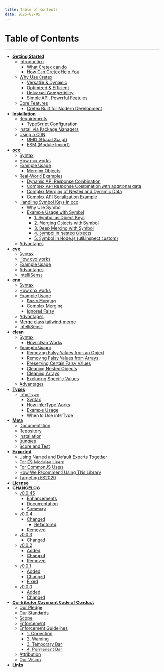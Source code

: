 ```yaml
---
title: Table of Contents
date: 2025-02-05
---
```


# Table of Contents

---

- [**Getting Started**](/started#getting-started)
  - [Introduction](/started#introduction)
    - [What Cretex can do](/started#what-cretex-can-do)
    - [How Can Cretex Help You](/started#how-can-cretex-help-you)
  - [Why Use Cretex](/started#why-use-cretex)
    - [Versatile & Dynamic](/started#-versatile-dynamic)
    - [Optimized & Efficient](/started#-optimized-efficient)
    - [Universal Compatibility](/started#-universal-compatibility)
    - [Simple API, Powerful Features](/started#-simple-api-powerful-features)
  - [Core Features](/started#core-features)
    - [Cretex Built for Modern Development](/started#cretex-built-for-modern-development)
- [**Installation**](/installation#installation)
  - [Requirements](/installation#requirements)
    - [TypeScript Configuration](/installation#typescript-configuration)
  - [Install via Package Managers](/installation#install-via-package-managers)
  - [Using a CDN](/installation#using-a-cdn)
    - [UMD (Global Script)](/installation#umd-global-script)
    - [ESM (Module Import)](/installation#esm-module-import)
- [**ocx**](/ocx#ocx)
  - [Syntax](/ocx#syntax)
  - [How ocx works](/ocx#how-ocx-works)
  - [Example Usage](/ocx#example-usage)
    - [Merging Objects](/ocx#merging-objects)
  - [Real-World Examples](/ocx#real-world-examples)
    - [Dynamic API Response Combination](/ocx#dynamic-api-response-combination)
    - [Complex API Response Combination with additional data](/ocx#complex-api-response-combination-with-additional-data)
    - [Complex Merging of Nested and Dynamic Data](/ocx#complex-merging-of-nested-and-dynamic-data)
    - [Complex API Serialization Example](/ocx#complex-api-serialization-example)
  - [Handling Symbol Keys in ocx](/ocx#handling-symbol-keys-in-ocx)
    - [Why Use Symbol](/ocx#why-use-symbol)
    - [Example Usage with Symbol](/ocx#example-usage-with-symbol)
      - [1. Symbol as Object Keys](/ocx#1-symbol-as-object-keys)
      - [2. Merging Objects with Symbol](/ocx#2-merging-objects-with-symbol)
      - [3. Deep Merging with Symbol](/ocx#3-deep-merging-with-symbol)
      - [4. Symbol in Nested Objects](/ocx#4-symbol-in-nested-objects)
      - [5. Symbol in Node.js (util.inspect.custom)](/ocx#5-symbol-in-nodejs-utilinspectcustom)
  - [Advantages](/ocx#advantages)
- [**cvx**](/cvx#cvx)
  - [Syntax](/cvx#syntax)
  - [How cvx works](/cvx#how-cvx-works)
  - [Example Usage](/cvx#example-usage)
  - [Advantages](/cvx#advantages)
  - [IntelliSense](/cvx#intellisense)
- [**cnx**](/cnx#cnx)
  - [Syntax](/cnx#syntax)
  - [How cnx works](/cnx#how-cnx-works)
  - [Example Usage](/cnx#example-usage)
    - [Basic Merging](/cnx#basic-merging)
    - [Complex Merging](/cnx#complex-merging)
    - [Ignored Falsy](/cnx#ignored-falsy)
  - [Advantages](/cnx#advantages)
  - [Merge class tailwind-merge](/cnx#merge-class-tailwind-merge)
  - [IntelliSense](/cnx#intellisense)
- [**clean**](/clean#clean)
  - [Syntax](/clean#syntax)
    - [How clean Works](/clean#how-clean-works)
  - [Example Usage](/clean#example-usage)
    - [Removing Falsy Values from an Object](/clean#removing-falsy-values-from-an-object)
    - [Removing Falsy Values from Arrays](/clean#removing-falsy-values-from-arrays)
    - [Preserving Certain Falsy Values](/clean#preserving-certain-falsy-values)
    - [Cleaning Nested Objects](/clean#cleaning-nested-objects)
    - [Cleaning Arrays](/clean#cleaning-arrays)
    - [Excluding Specific Values](/clean#excluding-specific-values)
  - [Advantages](/clean#advantages)
- [**Types**](/types#types)
  - [InferType](/types#infertype)
    - [Syntax](/types#syntax)
    - [How inferType Works](/types#how-infertype-works)
    - [Example Usage](/types#example-usage)
    - [When to Use inferType](/types#when-to-use-infertype)
- [**Meta**](/meta#meta)
  - [Documentation](/meta#documentation)
  - [Repository](/meta#repository)
  - [Installation](/meta#installation)
  - [Bundles](/meta#bundles)
  - [Score and Test](/meta#score-and-test)
- [**Exported**](/exported#exported)
  - [Using Named and Default Exports Together](/exported#using-named-and-default-exports-together)
  - [For ES Modules Users](/exported#for-es-modules-users)
  - [For CommonJS Users](/exported#for-commonjs-users)
  - [How We Recommend Using This Library](/exported#how-we-recommend-using-this-library)
  - [Targeting ES2020](/exported#targeting-es2020)
- [**License**](/license#license)
- [**CHANGELOG**](/changelog#changelog)
  - [v0.0.45](/changelog#0045---2025-02-04)
    - [Enhancements](/changelog#enhancements)
    - [Documentation](/changelog#documentation)
    - [Summary](/changelog#summary)
  - [v0.0.4](/changelog#004---2025-01-31)
    - [Changed](/changelog#changed)
      - [Refactored](/changelog#refactored)
    - [Removed](/changelog#removed)
  - [v0.0.3](/changelog#003---2025-01-29)
    - [Changed](/changelog#changed)
  - [v0.0.2](/changelog#002---2025-01-29)
    - [Added](/changelog#added)
    - [Changed](/changelog#changed)
    - [Removed](/changelog#removed)
  - [v0.0.1](/changelog#001---2025-01-25)
    - [Added](/changelog#added)
    - [Changed](/changelog#changed)
    - [Fixed](/changelog#fixed)
  - [v0.0.0](/changelog#000---2025-01-23)
    - [Added](/changelog#added)
    - [Changed](/changelog#changed)
- [**Contributor Covenant Code of Conduct**](/coc#contributor-covenant-code-of-conduct)
  - [Our Pledge](/coc#our-pledge)
  - [Our Standards](/coc#our-standards)
  - [Scope](/coc#scope)
  - [Enforcement](/coc#enforcement)
  - [Enforcement Guidelines](/coc#enforcement-guidelines)
    - [1. Correction](/coc#1-correction)
    - [2. Warning](/coc#2-warning)
    - [3. Temporary Ban](/coc#3-temporary-ban)
    - [4. Permanent Ban](/coc#4-permanent-ban)
  - [Attribution](/coc#attribution)
  - [Our Vision](/coc#our-vision)
- [**Links**](/links#links)
